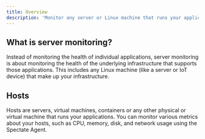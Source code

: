 ```yaml
---
title: Overview
description: 'Monitor any server or Linux machine that runs your applications.'
---
```


## What is server monitoring?

Instead of monitoring the health of individual applications, server monitoring is about monitoring the health of the underlying infrastructure that supports those applications. This includes any Linux machine (like a server or IoT device) that make up your infrastructure.

## Hosts

Hosts are servers, virtual machines, containers or any other physical or virtual machine that runs your applications. You can monitor various metrics about your hosts, such as CPU, memory, disk, and network usage using the Spectate Agent.
